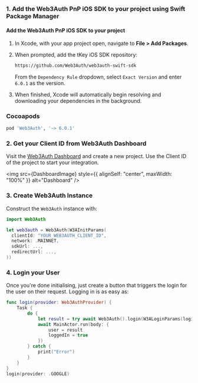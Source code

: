 
### 1. Add the Web3Auth PnP iOS SDK to your project using Swift Package Manager

#### Add the Web3Auth PnP iOS SDK to your project

1. In Xcode, with your app project open, navigate to **File > Add Packages**.

1. When prompted, add the tKey iOS SDK repository:

   ```sh
   https://github.com/Web3Auth/web3auth-swift-sdk
   ```

   From the `Dependency Rule` dropdown, select `Exact Version` and enter `6.0.1` as the version.

1. When finished, Xcode will automatically begin resolving and downloading your dependencies in the background.

### Cocoapods

```sh
pod 'Web3Auth', '~> 6.0.1'
```

### 2. Get your Client ID from Web3Auth Dashboard

Visit the [Web3Auth Dashboard](https://dashboard.web3auth.io) and create a new project. Use the Client ID of the project to start your integration.

<img src={DashboardImage} style={{ alignSelf: "center", maxWidth: "100%" }} alt="Dashboard" />

### 3. Create Web3Auth Instance

Construct the `Web3Auth` instance with:

```swift
import Web3Auth

let web3auth = Web3Auth(W3AInitParams(
  clientId: "YOUR_WEB3AUTH_CLIENT_ID",
  network: .MAINNET,
  sdkUrl: ...,
  redirectUrl: ...,
))
```

### 4. Login your User

Once you're done initialising, just create a button that triggers the login for the user on their request. Logging in is as easy as:

```swift
func login(provider: Web3AuthProvider) {
    Task {
        do {
            let result = try await Web3Auth().login(W3ALoginParams(loginProvider: provider))
            await MainActor.run(body: {
                user = result
                loggedIn = true
            })
        } catch {
            print("Error")
        }
    }
}
login(provider: .GOOGLE)
```
